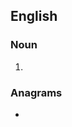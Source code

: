==English==

===Noun===
{{head|en|noun form}}

# {{plural of|milepost|lang=en}}

===Anagrams===
* {{anagrams|en|a=eilmopsst|polemists|postmiles}}